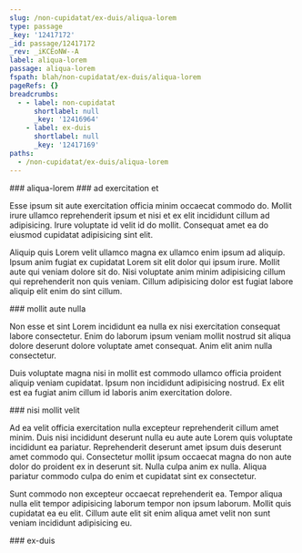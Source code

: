 ```yaml
---
slug: /non-cupidatat/ex-duis/aliqua-lorem
type: passage
_key: '12417172'
_id: passage/12417172
_rev: _iKCEoNW--A
label: aliqua-lorem
passage: aliqua-lorem
fspath: blah/non-cupidatat/ex-duis/aliqua-lorem
pageRefs: {}
breadcrumbs:
  - - label: non-cupidatat
      shortlabel: null
      _key: '12416964'
    - label: ex-duis
      shortlabel: null
      _key: '12417169'
paths:
  - /non-cupidatat/ex-duis/aliqua-lorem
---
```


<NuggetArea>
<Passage slug="/non-cupidatat/ex-duis/aliqua-lorem" type="passage" _key="12417172" _id="passage/12417172" _rev="_iKCEoNW--A" label="aliqua-lorem" passage="aliqua-lorem" fspath="blah/non-cupidatat/ex-duis/aliqua-lorem" paths="/non-cupidatat/ex-duis/aliqua-lorem">
<NuggetBody>
### aliqua-lorem

</NuggetBody>
<Breadcrumbs>
<Crumbs>
<Crumb _key="12416964" label="non-cupidatat" /><Crumb _key="12417169" label="ex-duis" />
</Crumbs>
</Breadcrumbs>
</Passage>

<NuggetsInbound>
</NuggetsInbound>
<NuggetsOutbound>
<Nugget direction="outbound" type="nugget" _key="6d0505db-0926-49b2-80db-f7cce4ba8da9" _id="nugget/6d0505db-0926-49b2-80db-f7cce4ba8da9" _rev="_iKCEoNa---" fspath="blah/non-cupidatat/ex-duis/aliqua-lorem/ad-exercitation-et.md" label="ad exercitation et" paths="/non-cupidatat/ex-duis/aliqua-lorem/ad-exercitation-et" slug="/non-cupidatat/ex-duis/aliqua-lorem/ad-exercitation-et">
<NuggetBody>
### ad exercitation et

Esse ipsum sit aute exercitation officia minim occaecat commodo do. Mollit irure ullamco reprehenderit ipsum et nisi et ex elit incididunt cillum ad adipisicing. Irure voluptate id velit id do mollit. Consequat amet ea do eiusmod cupidatat adipisicing sint elit.

Aliquip quis Lorem velit ullamco magna ex ullamco enim ipsum ad aliquip. Ipsum anim fugiat ex cupidatat Lorem sit elit dolor qui ipsum irure. Mollit aute qui veniam dolore sit do. Nisi voluptate anim minim adipisicing cillum qui reprehenderit non quis veniam. Cillum adipisicing dolor est fugiat labore aliquip elit enim do sint cillum.

</NuggetBody>
</Nugget>

<Nugget direction="outbound" type="nugget" _key="795de217-128c-4bc2-aeb0-3cbac6bffd9a" _id="nugget/795de217-128c-4bc2-aeb0-3cbac6bffd9a" _rev="_iKCEoNa--_" fspath="blah/non-cupidatat/ex-duis/aliqua-lorem/mollit-aute-nulla.md" label="mollit aute nulla" paths="/non-cupidatat/ex-duis/aliqua-lorem/mollit-aute-nulla" slug="/non-cupidatat/ex-duis/aliqua-lorem/mollit-aute-nulla">
<NuggetBody>
### mollit aute nulla

Non esse et sint Lorem incididunt ea nulla ex nisi exercitation consequat labore consectetur. Enim do laborum ipsum veniam mollit nostrud sit aliqua dolore deserunt dolore voluptate amet consequat. Anim elit anim nulla consectetur.

Duis voluptate magna nisi in mollit est commodo ullamco officia proident aliquip veniam cupidatat. Ipsum non incididunt adipisicing nostrud. Ex elit est ea fugiat anim cillum id laboris anim exercitation dolore.

</NuggetBody>
</Nugget>

<Nugget direction="outbound" type="nugget" _key="b44babeb-1512-4650-b038-d15023a1cc8a" _id="nugget/b44babeb-1512-4650-b038-d15023a1cc8a" _rev="_iKCEoNa--A" fspath="blah/non-cupidatat/ex-duis/aliqua-lorem/nisi-mollit-velit.md" label="nisi mollit velit" paths="/non-cupidatat/ex-duis/aliqua-lorem/nisi-mollit-velit" slug="/non-cupidatat/ex-duis/aliqua-lorem/nisi-mollit-velit">
<NuggetBody>
### nisi mollit velit

Ad ea velit officia exercitation nulla excepteur reprehenderit cillum amet minim. Duis nisi incididunt deserunt nulla eu aute aute Lorem quis voluptate incididunt ea pariatur. Reprehenderit deserunt amet ipsum duis deserunt amet commodo qui. Consectetur mollit ipsum occaecat magna do non aute dolor do proident ex in deserunt sit. Nulla culpa anim ex nulla. Aliqua pariatur commodo culpa do enim et cupidatat sint ex consectetur.

Sunt commodo non excepteur occaecat reprehenderit ea. Tempor aliqua nulla elit tempor adipisicing laborum tempor non ipsum laborum. Mollit quis cupidatat ea eu elit. Cillum aute elit sit enim aliqua amet velit non sunt veniam incididunt adipisicing eu.

</NuggetBody>
</Nugget>

</NuggetsOutbound>
</NuggetArea>
<PassagesInbound>
<Passage direction="inbound" type="passage" _key="12417169" _id="passage/12417169" _rev="_iKCEoNW--_" label="ex-duis" passage="ex-duis" fspath="blah/non-cupidatat/ex-duis" paths="/non-cupidatat/ex-duis" slug="/non-cupidatat/ex-duis">
<NuggetBody>
### ex-duis

</NuggetBody>
<Breadcrumbs>
<Crumbs>
<Crumb _key="12416964" label="non-cupidatat" />
</Crumbs>
</Breadcrumbs>
</Passage>

</PassagesInbound>
<PassagesOutbound>
</PassagesOutbound>